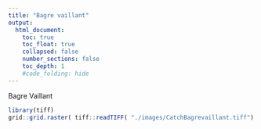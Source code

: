 ```yaml
---
title: "Bagre vaillant"
output:
  html_document:
    toc: true
    toc_float: true
    collapsed: false
    number_sections: false
    toc_depth: 1
    #code_folding: hide
---
```


</div>
<div class="col-sm-6">
Bagre Vaillant
```r
library(tiff)
grid::grid.raster( tiff::readTIFF( "./images/CatchBagrevaillant.tiff") )
```
</a>
</div>